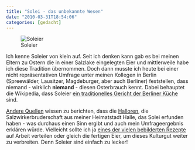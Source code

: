 ```yaml
---
title: "Solei - das unbekannte Wesen"
date: "2010-03-31T18:54:06"
categories: [gedacht]
---
```


![Soleier](soleier.jpg)

Ich kenne Soleier von klein auf. Seit ich denken kann gab es bei meinen Eltern zu Ostern die in einer Salzlake eingelegten Eier und mittlerweile habe ich diese Tradition übernommen. Doch dann musste ich heute bei einer nicht repräsentativen Umfrage unter meinen Kollegen in Berlin (Spreewälder, Lausitzer, Magdeburger, aber auch Berliner) feststellen, dass niemand - wirklich **niemand** - diesen Osterbrauch kennt. Dabei behauptet die Wikipedia, dass Soleier [ein traditionelles Gericht der Berliner Küche](http://de.wikipedia.org/wiki/Soleier) sind.

[Andere Quellen](http://www.gcb.de/DEU/staedte/stadt_54.htm) wissen zu berichten, dass die [Halloren](http://www.halloren.com/), die Salzwirkerbruderschaft aus meiner Heimatstadt Halle, das Solei erfunden haben - was durchaus einen Sinn ergibt und auch mein Umfrageergebnis erklären würde. Vielleicht sollte ich ja [eines der vielen bebilderten Rezepte](http://www.brigitte.de/kochen/kuechen-basics/soleier-1023228/) auf Arbeit verteilen oder gleich die fertigen Eier, um dieses Kulturgut weiter zu verbreiten. Denn Soleier sind einfach zu lecker!
